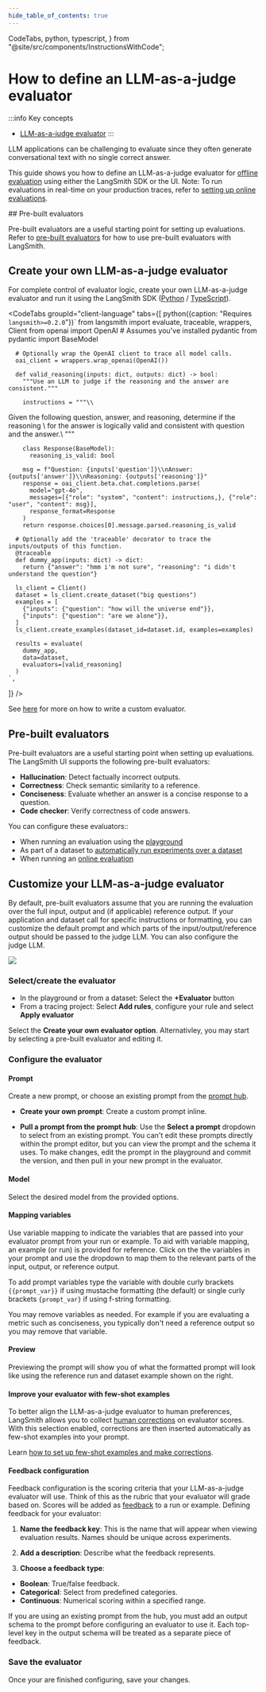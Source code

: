 ```yaml
---
hide_table_of_contents: true
---
```

  CodeTabs,
  python,
  typescript,
} from "@site/src/components/InstructionsWithCode";


# How to define an LLM-as-a-judge evaluator

:::info Key concepts
- [LLM-as-a-judge evaluator](/evaluation/concepts#llm-as-judge)
:::

LLM applications can be challenging to evaluate since they often generate conversational text with no single correct answer.

This guide shows you how to define an LLM-as-a-judge evaluator for [offline evaluation](/evaluation/concepts#offline-evaluation) using either the LangSmith SDK or the UI. Note: To run evaluations in real-time on your production traces, refer to [setting up online evaluations](/observability/how_to_guides/online_evaluations#configure-llm-as-judge-evaluators). 

<Tabs className="interface-tabs" queryString="mode">
  <TabItem value="sdk" label="SDK">
## Pre-built evaluators

Pre-built evaluators are a useful starting point for setting up evaluations. Refer to [pre-built evaluators](./prebuilt_evaluators) for how to use pre-built evaluators with LangSmith.

## Create your own LLM-as-a-judge evaluator

For complete control of evaluator logic, create your own LLM-as-a-judge evaluator and run it using the LangSmith SDK ([Python](https://docs.smith.langchain.com/reference/python/reference) / [TypeScript](https://docs.smith.langchain.com/reference/js)).

<CodeTabs
  groupId="client-language"
  tabs={[
    python({caption: "Requires `langsmith>=0.2.0`"})`
      from langsmith import evaluate, traceable, wrappers, Client
      from openai import OpenAI
      # Assumes you've installed pydantic
      from pydantic import BaseModel
      
      # Optionally wrap the OpenAI client to trace all model calls.
      oai_client = wrappers.wrap_openai(OpenAI())
        
      def valid_reasoning(inputs: dict, outputs: dict) -> bool:
        """Use an LLM to judge if the reasoning and the answer are consistent."""

        instructions = """\\

Given the following question, answer, and reasoning, determine if the reasoning \\
for the answer is logically valid and consistent with question and the answer.\\
"""

        class Response(BaseModel):
          reasoning_is_valid: bool

        msg = f"Question: {inputs['question']}\\nAnswer: {outputs['answer']}\\nReasoning: {outputs['reasoning']}"
        response = oai_client.beta.chat.completions.parse(
          model="gpt-4o",
          messages=[{"role": "system", "content": instructions,}, {"role": "user", "content": msg}],
          response_format=Response
        )
        return response.choices[0].message.parsed.reasoning_is_valid

      # Optionally add the 'traceable' decorator to trace the inputs/outputs of this function.
      @traceable
      def dummy_app(inputs: dict) -> dict:
        return {"answer": "hmm i'm not sure", "reasoning": "i didn't understand the question"}

      ls_client = Client()
      dataset = ls_client.create_dataset("big questions")
      examples = [
        {"inputs": {"question": "how will the universe end"}},
        {"inputs": {"question": "are we alone"}},
      ]
      ls_client.create_examples(dataset_id=dataset.id, examples=examples)

      results = evaluate(
        dummy_app,
        data=dataset,
        evaluators=[valid_reasoning]
      )
    `,

]}
/>

See [here](./custom_evaluator) for more on how to write a custom evaluator.
  </TabItem >
  <TabItem value="ui" label="UI">

  ## Pre-built evaluators
  
  Pre-built evaluators are a useful starting point when setting up evaluations. The LangSmith UI supports the following pre-built evaluators:
  
  - **Hallucination**: Detect factually incorrect outputs.
  - **Correctness**: Check semantic similarity to a reference.
  - **Conciseness**: Evaluate whether an answer is a concise response to a question. 
  - **Code checker**: Verify correctness of code answers.
  
  You can configure these evaluators::
  - When running an evaluation using the [playground](/prompt_engineering/concepts#prompt-playground)
  - As part of a dataset to [automatically run experiments over a dataset](/evaluation/how_to_guides/bind_evaluator_to_dataset)
  - When running an [online evaluation](/observability/how_to_guides/online_evaluations#configure-llm-as-judge-evaluators)
  
  ## Customize your LLM-as-a-judge evaluator

  By default, pre-built evaluators assume that you are running the evaluation over the full input, output and (if applicable) reference output. If your application and dataset call for specific instructions or formatting, you can customize the default prompt and which parts of the input/output/reference output should be passed to the judge LLM. You can also configure the judge LLM.
  
  ![](./static/playground_evaluator.gif)
  
 ### Select/create the evaluator
  - In the playground or from a dataset: Select the **+Evaluator** button
  - From a tracing project: Select **Add rules**, configure your rule and select **Apply evaluator**
  
  Select the **Create your own evaluator option**. Alternativley, you may start by selecting a pre-built evaluator and editing it. 
  
### Configure the evaluator

#### Prompt

Create a new prompt, or choose an existing prompt from the [prompt hub](/prompt_engineering/quickstarts/quickstart_ui).

- **Create your own prompt**: Create a custom prompt inline. 

- **Pull a prompt from the prompt hub**: Use the **Select a prompt** dropdown to select from an existing prompt. You can't edit these prompts directly within the prompt editor, but you can view the prompt and the schema it uses. To make changes, edit the prompt in the playground and commit the version, and then pull in your new prompt in the evaluator.

#### Model

Select the desired model from the provided options.

#### Mapping variables

Use variable mapping to indicate the variables that are passed into your evaluator prompt from your run or example. To aid with variable mapping, an example (or run) is provided for reference. Click on the the variables in your prompt and use the dropdown to map them to the relevant parts of the input, output, or reference output.

To add prompt variables type the variable with double curly brackets `{{prompt_var}}` if using mustache formatting (the default) or single curly brackets `{prompt_var}` if using f-string formatting. 

You may remove variables as needed. For example if you are evaluating a metric such as conciseness, you typically don't need a reference output so you may remove that variable. 

#### Preview

Previewing the prompt will show you of what the formatted prompt will look like using the reference run and dataset example shown on the right.

#### Improve your evaluator with few-shot examples
To better align the LLM-as-a-judge evaluator to human preferences, LangSmith allows you to collect [human corrections](/evaluation/how_to_guides/create_few_shot_evaluators#make-corrections) on evaluator scores. With this selection enabled, corrections are then inserted automatically as few-shot examples into your prompt.

Learn [how to set up few-shot examples and make corrections](/evaluation/how_to_guides/create_few_shot_evaluators). 

#### Feedback configuration

Feedback configuration is the scoring criteria that your LLM-as-a-judge evaluator will use. Think of this as the rubric that your evaluator will grade based on. Scores will be added as [feedback](/observability/concepts#feedback) to a run or example. Defining feedback for your evaluator:

1. **Name the feedback key**: This is the name that will appear when viewing evaluation results. Names should be unique across experiments. 

2. **Add a description**: Describe what the feedback represents. 

3. **Choose a feedback type**: 
- **Boolean**: True/false feedback.
- **Categorical**: Select from predefined categories. 
- **Continuous**: Numerical scoring within a specified range.

If you are using an existing prompt from the hub, you must add an output schema to the prompt before configuring an evaluator to use it. Each top-level key in the output schema will be treated as a separate piece of feedback.

### Save the evaluator
Once your are finished configuring, save your changes. 
  </TabItem>
</Tabs>
